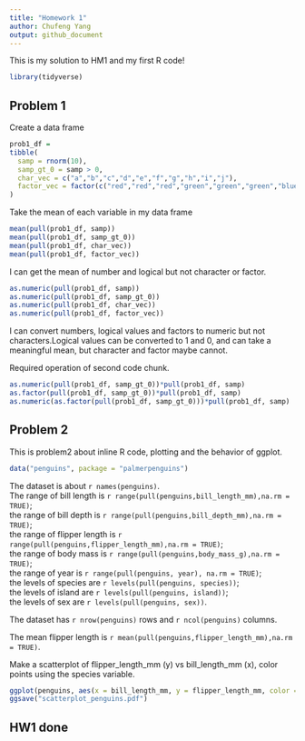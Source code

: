 ```yaml
---
title: "Homework 1"
author: Chufeng Yang
output: github_document
---
```


This is my solution to HM1 and my first R code!

```r
library(tidyverse)
```

## Problem 1

Create a data frame 

```r
prob1_df =
tibble(
  samp = rnorm(10),
  samp_gt_0 = samp > 0,
  char_vec = c("a","b","c","d","e","f","g","h","i","j"),
  factor_vec = factor(c("red","red","red","green","green","green","blue","blue","blue","blue"))
)
```

Take the mean of each variable in my data frame

```r
mean(pull(prob1_df, samp))
mean(pull(prob1_df, samp_gt_0))
mean(pull(prob1_df, char_vec))
mean(pull(prob1_df, factor_vec))
```

I can get the mean of number and logical but not character or factor.

```r
as.numeric(pull(prob1_df, samp))
as.numeric(pull(prob1_df, samp_gt_0))
as.numeric(pull(prob1_df, char_vec))
as.numeric(pull(prob1_df, factor_vec))
```

I can convert numbers, logical values and factors to numeric but not characters.Logical values can be converted to 1 and 0, and can take a meaningful mean, but character and factor maybe cannot.

Required operation of second code chunk.

```r
as.numeric(pull(prob1_df, samp_gt_0))*pull(prob1_df, samp)
as.factor(pull(prob1_df, samp_gt_0))*pull(prob1_df, samp)
as.numeric(as.factor(pull(prob1_df, samp_gt_0)))*pull(prob1_df, samp)
```

## Problem 2

This is problem2 about inline R code, plotting and the behavior of ggplot.

```r
data("penguins", package = "palmerpenguins")
```

The dataset is about `r names(penguins)`.  
The range of bill length is `r range(pull(penguins,bill_length_mm),na.rm = TRUE)`;  
the range of bill depth is `r range(pull(penguins,bill_depth_mm),na.rm = TRUE)`;  
the range of flipper length is `r range(pull(penguins,flipper_length_mm),na.rm = TRUE)`;  
the range of body mass is `r range(pull(penguins,body_mass_g),na.rm = TRUE)`;  
the range of year is `r range(pull(penguins, year), na.rm = TRUE)`;  
the levels of species are `r levels(pull(penguins, species))`;  
the levels of island are `r levels(pull(penguins, island))`;  
the levels of sex are `r levels(pull(penguins, sex))`.  

The dataset has `r nrow(penguins)` rows and `r ncol(penguins)` columns. 

The mean flipper length is `r mean(pull(penguins,flipper_length_mm),na.rm = TRUE)`.  

Make a scatterplot of flipper_length_mm (y) vs bill_length_mm (x), color points using the species variable.

```r
ggplot(penguins, aes(x = bill_length_mm, y = flipper_length_mm, color = species)) + geom_point()
ggsave("scatterplot_penguins.pdf")
```

## HW1 done